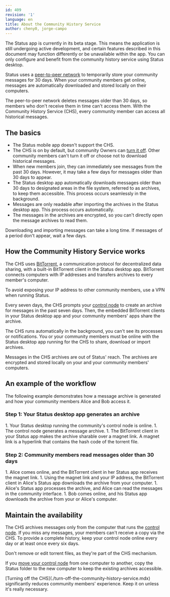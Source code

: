 ```yaml
---
id: 409
revision: '1'
language: en
title: About the Community History Service
author: cheny0, jorge-campo
---
```


<Admonition type="beta" status="Status app is currently in beta stage">
  The Status app is currently in its beta stage. This means the application is still undergoing active development, and certain features described in this document may function differently or be unavailable within the app.
</Admonition>

<Admonition type="info">
  You can only configure and benefit from the community history service using Status desktop.
</Admonition>

Status uses a [peer-to-peer network](../messaging/about-status-messages.mdx) to temporarily store your community messages for 30 days. When your community members get online, messages are automatically downloaded and stored locally on their computers.

The peer-to-peer network deletes messages older than 30 days, so members who don't receive them in time can't access them. With the Community History Service (CHS), every community member can access all historical messages.

## The basics

- The Status mobile app doesn't support the CHS.
- The CHS is on by default, but community Owners can [turn it off](./turn-off-the-community-history-service.mdx). Other community members can't turn it off or choose not to download historical messages.
- When new members join, they can immediately see messages from the past 30 days. However, it may take a few days for messages older than 30 days to appear.
- The Status desktop app automatically downloads messages older than 30 days to designated areas in the file system, referred to as archives, to keep them accessible. This process occurs seamlessly in the background.
- Messages are only readable after importing the archives in the Status desktop app. This process occurs automatically.
- The messages in the archives are encrypted, so you can't directly open the message archives to read them.

<Admonition type="info">
  Downloading and importing messages can take a long time. If messages of a period don't appear, wait a few days.
</Admonition>

## How the Community History Service works

The CHS uses [BitTorrent](https://en.wikipedia.org/wiki/BitTorrent)<ExternalIcon />, a communication protocol for decentralized data sharing, with a built-in BitTorrent client in the Status desktop app. BitTorrent connects computers with IP addresses and transfers archives to every member's computer.

<Admonition type="tip">
  To avoid exposing your IP address to other community members, use a VPN when running Status.
</Admonition>

Every seven days, the CHS prompts your [control node](./about-the-control-node-in-status-communities.mdx) to create an archive for messages in the past seven days. Then, the embedded BitTorrent clients in your Status desktop app and your community members' apps share the archive.

The CHS runs automatically in the background, you can't see its processes or notifications. You or your community members must be online with the Status desktop app running for the CHS to share, download or import archives.

<Admonition type="info">
  Messages in the CHS archives are out of Status' reach. The archives are encrypted and stored locally on your and your community members' computers.
</Admonition>

## An example of the workflow

The following example demonstrates how a message archive is generated and how your community members Alice and Bob access it.

### Step 1: Your Status desktop app generates an archive

<AwaitedList>
  1. Your Status desktop running the community's control node is online.
  1. The control node generates a message archive.
  1. The BitTorrent client in your Status app makes the archive sharable over a magnet link. A magnet link is a hyperlink that contains the hash code of the torrent file.
</AwaitedList>

### Step 2: Community members read messages older than 30 days

<AwaitedList>
  1. Alice comes online, and the BitTorrent client in her Status app receives the magnet link.
  1. Using the magnet link and your IP address, the BitTorrent client in Alice's Status app downloads the archive from your computer.
  1. Alice's Status app processes the archive, and Alice can read the messages in the community interface.
  1. Bob comes online, and his Status app downloads the archive from your or Alice's computer.
</AwaitedList>

## Maintain the availability

The CHS archives messages only from the computer that runs the [control node](./about-the-control-node-in-status-communities.mdx). If you miss any messages, your members can't receive a copy via the CHS. To provide a complete history, keep your control node online every day or at least once every six days.

<AwaitedList>
  Don't remove or edit torrent files, as they're part of the CHS mechanism.
</AwaitedList>

If you [move your control node](recover-your-status-community.mdx) from one computer to another, copy the Status folder to the new computer to keep the existing archives accessible.

<Admonition type="tip">
  [Turning off the CHS](./turn-off-the-community-history-service.mdx) significantly reduces community members' experience. Keep it on unless it's really necessary.
</Admonition>
